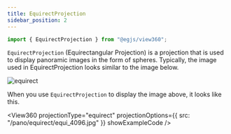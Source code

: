 ```yaml
---
title: EquirectProjection
sidebar_position: 2
---
```



```js
import { EquirectProjection } from "@egjs/view360";
```

`EquirectProjection` (Equirectangular Projection) is a projection that is used to display panoramic images in the form of spheres.
Typically, the image used in EquirectProjection looks similar to the image below.

![equirect](/pano/equirect/equi.jpg)

When you use `EquirectProjection` to display the image above, it looks like this.

<View360
  projectionType="equirect"
  projectionOptions={{
    src: "/pano/equirect/equi_4096.jpg"
  }}
  showExampleCode />
